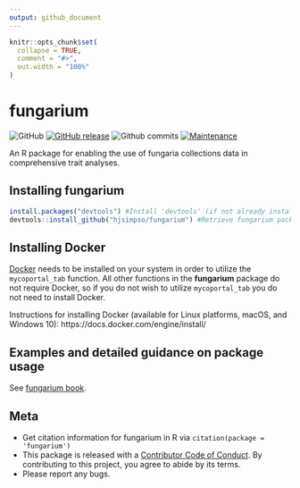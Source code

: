 ```yaml
---
output: github_document
---
```


<!-- README.md is generated from README.Rmd. Please edit that file -->

```r
knitr::opts_chunk$set(
  collapse = TRUE,
  comment = "#>",
  out.width = "100%"
)
```
fungarium
======

<!-- badges: start -->
![GitHub](https://img.shields.io/github/license/hjsimpso/fungarium)
[![GitHub release](https://img.shields.io/github/release/hjsimpso/fungarium.svg)](https://GitHub.com/hjsimpso/fungarium/releases/)
![Github commits](https://img.shields.io/github/commits-since/hjsimpso/fungarium/latest)
[![Maintenance](https://img.shields.io/badge/Maintained%3F-yes-green.svg)](https://GitHub.com/hjsimpso/fungarium/graphs/commit-activity)

<!-- badges: end -->

An R package for enabling the use of fungaria collections data in comprehensive trait analyses. 

## Installing fungarium
```r
install.packages("devtools") #Install 'devtools' (if not already installed)
devtools::install_github("hjsimpso/fungarium") #Retrieve fungarium package from github repository and install
```

## Installing Docker
[Docker](https://docs.docker.com/get-started/overview/) needs to be installed on your system in order to utilize the `mycoportal_tab` function. All other functions in the **fungarium** package do not require Docker, so if you do not wish to utilize `mycoportal_tab` you do not need to install Docker.


Instructions for installing Docker (available for Linux platforms, macOS, and Windows 10): https://docs.docker.com/engine/install/

## Examples and detailed guidance on package usage
See [fungarium book](https://hjsimpso.github.io/fungarium_book/).

## Meta
* Get citation information for fungarium in R via `citation(package = 'fungarium')`
* This package is released with a [Contributor Code of Conduct](https://github.com/hjsimpso/fungarium/blob/main/CODE_OF_CONDUCT.md). By contributing to this project, you agree to abide by its terms.
* Please report any bugs.
